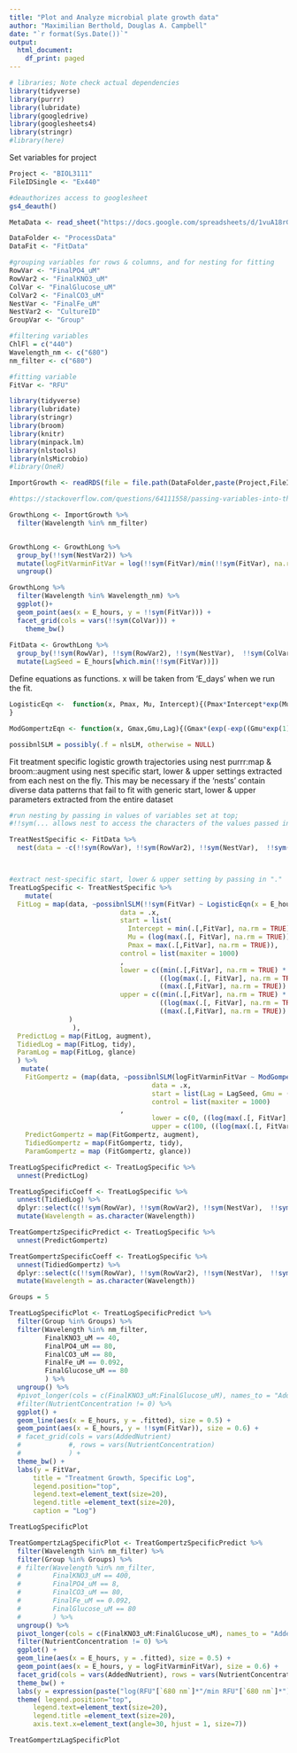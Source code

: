```yaml
---
title: "Plot and Analyze microbial plate growth data"
author: "Maximilian Berthold, Douglas A. Campbell"
date: "`r format(Sys.Date())`"
output:
  html_document:
    df_print: paged
---
```


```r
# libraries; Note check actual dependencies
library(tidyverse)
library(purrr)
library(lubridate)
library(googledrive)
library(googlesheets4)
library(stringr)
#library(here)

```

Set variables for project
```r
Project <- "BIOL3111"
FileIDSingle <- "Ex440"

#deauthorizes access to googlesheet
gs4_deauth()

MetaData <- read_sheet("https://docs.google.com/spreadsheets/d/1vuA18rGk_1h2rdSeEev53VSuqyVLP0JBinbDYp3fCag/edit#gid=0")

DataFolder <- "ProcessData"
DataFit <- "FitData"

#grouping variables for rows & columns, and for nesting for fitting
RowVar <- "FinalPO4_uM"
RowVar2 <- "FinalKNO3_uM"
ColVar <- "FinalGlucose_uM"
ColVar2 <- "FinalCO3_uM"
NestVar <- "FinalFe_uM"
NestVar2 <- "CultureID"
GroupVar <- "Group"

#filtering variables
ChlFl = c("440")
Wavelength_nm <- c("680")
nm_filter <- c("680")

#fitting variable
FitVar <- "RFU"


```


```r
library(tidyverse)
library(lubridate)
library(stringr)
library(broom)
library(knitr)
library(minpack.lm)
library(nlstools)
library(nlsMicrobio)
#library(OneR)

```


```r
ImportGrowth <- readRDS(file = file.path(DataFolder,paste(Project,FileIDSingle, "GrowthLong.Rds", sep  = "_"),fsep = .Platform$file.sep))

#https://stackoverflow.com/questions/64111558/passing-variables-into-the-names-glue-parameter-of-tidyrpivot-wider

GrowthLong <- ImportGrowth %>%
  filter(Wavelength %in% nm_filter) 


GrowthLong <- GrowthLong %>%
  group_by(!!sym(NestVar2)) %>%
  mutate(logFitVarminFitVar = log(!!sym(FitVar)/min(!!sym(FitVar), na.rm = TRUE))) %>% #problem with log leads to NaN, when value is very small
  ungroup()


```


```r
GrowthLong %>%
  filter(Wavelength %in% Wavelength_nm) %>%
  ggplot()+
  geom_point(aes(x = E_hours, y = !!sym(FitVar))) +
  facet_grid(cols = vars(!!sym(ColVar))) +
    theme_bw() 
       
FitData <- GrowthLong %>%
  group_by(!!sym(RowVar), !!sym(RowVar2), !!sym(NestVar),  !!sym(ColVar), !!sym(ColVar2), !!sym(GroupVar)) %>%
  mutate(LagSeed = E_hours[which.min(!!sym(FitVar))])

```


Define equations as functions.
x will be taken from 'E_days' when we run the fit.
```r
LogisticEqn <-  function(x, Pmax, Mu, Intercept){(Pmax*Intercept*exp(Mu*x))/(Pmax + (Intercept*(exp(Mu*x)-1)))
}

ModGompertzEqn <- function(x, Gmax,Gmu,Lag){(Gmax*(exp(-exp((Gmu*exp(1))/Gmax*(Lag-x)+1))))}

possibnlSLM = possibly(.f = nlsLM, otherwise = NULL)
```


Fit treatment specific logistic growth trajectories using nest purrr:map & broom::augment using nest specific start, lower & upper settings extracted from each nest on the fly.
This may be necessary if the 'nests' contain diverse data patterns that fail to fit with generic start, lower & upper parameters extracted from the entire dataset


```r
#run nesting by passing in values of variables set at top; 
#!!sym(... allows nest to access the characters of the values passed in

TreatNestSpecific <- FitData %>%
  nest(data = -c(!!sym(RowVar), !!sym(RowVar2), !!sym(NestVar),  !!sym(ColVar), !!sym(ColVar2), !!sym(GroupVar), Wavelength, LagSeed))



#extract nest-specific start, lower & upper setting by passing in "."
TreatLogSpecific <- TreatNestSpecific %>% 
    mutate(
  FitLog = map(data, ~possibnlSLM(!!sym(FitVar) ~ LogisticEqn(x = E_hours, Intercept, Mu, Pmax),
                            data = .x, 
                            start = list(
                              Intercept = min(.[,FitVar], na.rm = TRUE), 
                              Mu = (log(max(.[, FitVar], na.rm = TRUE)) - log(min(.[ FitVar], na.rm = TRUE)))/max(.$E_hours), 
                              Pmax = max(.[,FitVar], na.rm = TRUE)),
                            control = list(maxiter = 1000)
                            ,
                            lower = c((min(.[,FitVar], na.rm = TRUE) * 0.05),
                                      ((log(max(.[, FitVar], na.rm = TRUE)) - log(min(.[ FitVar], na.rm = TRUE)))/max(.$E_hours)) *0.05,
                                      ((max(.[,FitVar], na.rm = TRUE)) * 0.05)),
                            upper = c((min(.[,FitVar], na.rm = TRUE) * 100),
                                      ((log(max(.[, FitVar], na.rm = TRUE)) - log(min(.[ FitVar], na.rm = TRUE)))/max(.$E_hours)) * 100,
                                      ((max(.[,FitVar], na.rm = TRUE)) * 100))
               )
                ),
  PredictLog = map(FitLog, augment),
  TidiedLog = map(FitLog, tidy),
  ParamLog = map(FitLog, glance)
  ) %>%
   mutate(
    FitGompertz = (map(data, ~possibnlSLM(logFitVarminFitVar ~ ModGompertzEqn(x = E_hours, Lag, Gmu, Gmax),
                                    data = .x,
                                    start = list(Lag = LagSeed, Gmu = (log(max(.[, FitVar], na.rm = TRUE)) - log(min(.[ FitVar], na.rm = TRUE)))/max(.$E_hours), Gmax = max(.[, "logFitVarminFitVar"], na.rm = TRUE)),
                                    control = list(maxiter = 1000)
                            ,
                                    lower = c(0, ((log(max(.[, FitVar], na.rm = TRUE)) - log(min(.[ FitVar], na.rm = TRUE)))/max(.$E_hours)) * 0.05, max(.[, "logFitVarminFitVar"], na.rm = TRUE) * 0.05),
                                    upper = c(100, ((log(max(.[, FitVar], na.rm = TRUE)) - log(min(.[ FitVar], na.rm = TRUE)))/max(.$E_hours)) * 100, max(.[, "logFitVarminFitVar"], na.rm = TRUE) * 100)))),
    PredictGompertz = map(FitGompertz, augment),
    TidiedGompertz = map(FitGompertz, tidy),
    ParamGompertz = map (FitGompertz, glance))

TreatLogSpecificPredict <- TreatLogSpecific %>%
  unnest(PredictLog)

TreatLogSpecificCoeff <- TreatLogSpecific %>% 
  unnest(TidiedLog) %>%
  dplyr::select(c(!!sym(RowVar), !!sym(RowVar2), !!sym(NestVar),  !!sym(ColVar), !!sym(ColVar2), !!sym(GroupVar), Wavelength, term:p.value)) %>%
  mutate(Wavelength = as.character(Wavelength))

TreatGompertzSpecificPredict <- TreatLogSpecific %>%
  unnest(PredictGompertz)

TreatGompertzSpecificCoeff <- TreatLogSpecific %>% 
  unnest(TidiedGompertz) %>%
  dplyr::select(c(!!sym(RowVar), !!sym(RowVar2), !!sym(NestVar),  !!sym(ColVar), !!sym(ColVar2), !!sym(GroupVar), Wavelength, term:p.value)) %>%
  mutate(Wavelength = as.character(Wavelength))
```



```r

Groups = 5

TreatLogSpecificPlot <- TreatLogSpecificPredict %>% 
  filter(Group %in% Groups) %>%
  filter(Wavelength %in% nm_filter,
         FinalKNO3_uM == 40,
         FinalPO4_uM == 80,
         FinalCO3_uM == 80,
         FinalFe_uM == 0.092,
         FinalGlucose_uM == 80
         ) %>%
  ungroup() %>%
  #pivot_longer(cols = c(FinalKNO3_uM:FinalGlucose_uM), names_to = "AddedNutrient", values_to = "NutrientConcentration") %>%
  #filter(NutrientConcentration != 0) %>%
  ggplot() +  
  geom_line(aes(x = E_hours, y = .fitted), size = 0.5) +
  geom_point(aes(x = E_hours, y = !!sym(FitVar)), size = 0.6) +
  # facet_grid(cols = vars(AddedNutrient)
  #            #, rows = vars(NutrientConcentration)
  #            ) +
  theme_bw() +
  labs(y = FitVar,
      title = "Treatment Growth, Specific Log",
      legend.position="top",
      legend.text=element_text(size=20),
      legend.title =element_text(size=20),
      caption = "Log")

TreatLogSpecificPlot

TreatGompertzLagSpecificPlot <- TreatGompertzSpecificPredict %>% 
  filter(Wavelength %in% nm_filter) %>%
  filter(Group %in% Groups) %>%
  # filter(Wavelength %in% nm_filter,
  #        FinalKNO3_uM == 400,
  #        FinalPO4_uM == 8,
  #        FinalCO3_uM == 80,
  #        FinalFe_uM == 0.092,
  #        FinalGlucose_uM == 80
  #        ) %>%
  ungroup() %>%
  pivot_longer(cols = c(FinalKNO3_uM:FinalGlucose_uM), names_to = "AddedNutrient", values_to = "NutrientConcentration") %>%
  filter(NutrientConcentration != 0) %>%
  ggplot() +  
  geom_line(aes(x = E_hours, y = .fitted), size = 0.5) +
  geom_point(aes(x = E_hours, y = logFitVarminFitVar), size = 0.6) +
  facet_grid(cols = vars(AddedNutrient), rows = vars(NutrientConcentration)) +
  theme_bw() +
  labs(y = expression(paste("log(RFU"[`680 nm`]*"/min RFU"[`680 nm`]*")")), x = "Elapsed time (hr)", title = "Modified Gompertz with Lag") +
  theme( legend.position="top",
      legend.text=element_text(size=20),
      legend.title =element_text(size=20),
      axis.text.x=element_text(angle=30, hjust = 1, size=7))

TreatGompertzLagSpecificPlot
```


